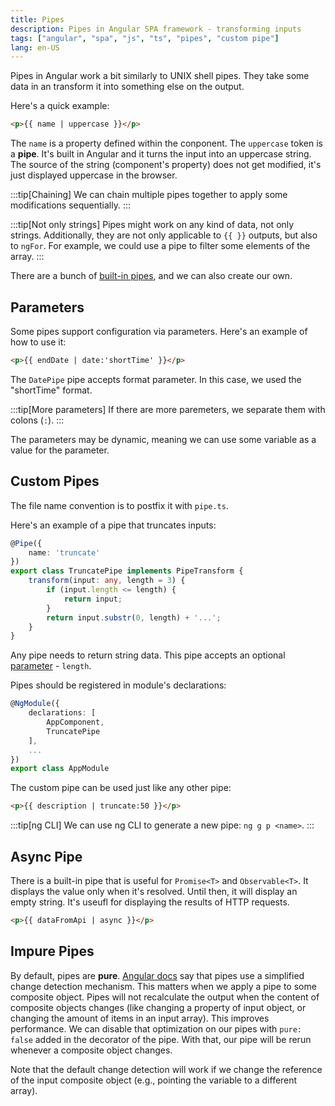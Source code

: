 ```yaml
---
title: Pipes
description: Pipes in Angular SPA framework - transforming inputs
tags: ["angular", "spa", "js", "ts", "pipes", "custom pipe"]
lang: en-US
---
```


Pipes in Angular work a bit similarly to UNIX shell pipes. They take some data
in an transform it into something else on the output.

Here's a quick example:

```html
<p>{{ name | uppercase }}</p>
```

The `name` is a property defined within the conponent. The `uppercase` token is
a **pipe**. It's built in Angular and it turns the input into an uppercase
string. The source of the string (component's property) does not get modified,
it's just displayed uppercase in the browser.

:::tip[Chaining]
We can chain multiple pipes together to apply some modifications sequentially.
:::

:::tip[Not only strings]
Pipes might work on any kind of data, not only strings. Additionally, they are
not only applicable to `{{ }}` outputs, but also to `ngFor`. For example, we
could use a pipe to filter some elements of the array.
:::

There are a bunch of [built-in pipes](https://angular.io/api/common#pipes), and
we can also create our own.

## Parameters

Some pipes support configuration via parameters. Here's an example of how to use it:

```html
<p>{{ endDate | date:'shortTime' }}</p>
```

The `DatePipe` pipe accepts format parameter. In this case, we used the
"shortTime" format.

:::tip[More parameters]
If there are more paremeters, we separate them with colons (`:`).
:::

The parameters may be dynamic, meaning we can use some variable as a value for
the parameter.

## Custom Pipes

The file name convention is to postfix it with `pipe.ts`.

Here's an example of a pipe that truncates inputs:

```ts
@Pipe({
    name: 'truncate'
})
export class TruncatePipe implements PipeTransform {
    transform(input: any, length = 3) {
        if (input.length <= length) {
            return input;
        }
        return input.substr(0, length) + '...';
    }
}
```

Any pipe needs to return string data.
This pipe accepts an optional [parameter](#parameters) - `length`.

Pipes should be registered in module's declarations:

```ts {4}
@NgModule({
    declarations: [
        AppComponent,
        TruncatePipe
    ],
    ...
})
export class AppModule
```

The custom pipe can be used just like any other pipe:

```html
<p>{{ description | truncate:50 }}</p>
```

:::tip[ng CLI]
We can use ng CLI to generate a new pipe: `ng g p <name>`.
:::

## Async Pipe

There is a built-in pipe that is useful for `Promise<T>` and `Observable<T>`. It
displays the value only when it's resolved. Until then, it will display an
empty string. It's useufl for displaying the results of HTTP requests.

```html
<p>{{ dataFromApi | async }}</p>
```

## Impure Pipes

By default, pipes are **pure**. [Angular
docs](https://angular.io/guide/pipes#detecting-pure-changes-to-primitives-and-object-references)
say that pipes use a simplified change detection mechanism. This matters when we
apply a pipe to some composite object. Pipes will not recalculate the output
when the content of composite objects changes (like changing a property of input
object, or changing the amount of items in an input array). This improves
performance. We can disable that optimization on our pipes with `pure: false`
added in the decorator of the pipe. With that, our pipe will be rerun whenever a composite object changes.

Note that the default change detection will work if we change the reference of
the input composite object (e.g., pointing the variable to a different array).